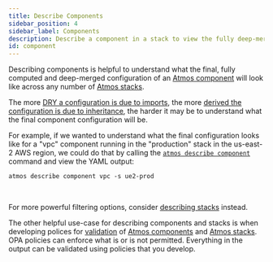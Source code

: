 ```yaml
---
title: Describe Components
sidebar_position: 4
sidebar_label: Components
description: Describe a component in a stack to view the fully deep-merged configuration
id: component
---
```


Describing components is helpful to understand what the final, fully computed and deep-merged configuration of
an [Atmos component](/core-concepts/components) will look like across any number of [Atmos stacks](/core-concepts/stacks).

The more [DRY a configuration is due to imports](/core-concepts/stacks/imports), the
more [derived the configuration is due to inheritance](/core-concepts/stacks/inheritance), the harder it may be to understand what the final
component configuration will be.

For example, if we wanted to understand what the final configuration looks like for a "vpc" component running in the "production" stack in the
us-east-2 AWS region, we could do that by calling the [`atmos describe component`](/cli/commands/describe/component) command and view the YAML output:

```shell
atmos describe component vpc -s ue2-prod
```

<br/>

For more powerful filtering options, consider [describing stacks](/core-concepts/describe/stacks) instead.

The other helpful use-case for describing components and stacks is when developing polices for [validation](/core-concepts/validate) of
[Atmos components](/core-concepts/components) and [Atmos stacks](/core-concepts/stacks). OPA policies can enforce what is or is not permitted.
Everything in the output can be validated using policies that you develop.
